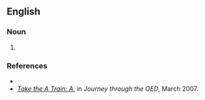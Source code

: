 ==English==

===Noun===
{{en-noun}}

# {{alternative spelling of|abnet|lang=en}}

===References===
* {{R:Webster 1913}}
* ''[http://oedjourney.blogspot.com/2007_02_01_archive.html Take the A Train: A]'', in ''Journey through the OED'', March 2007.
